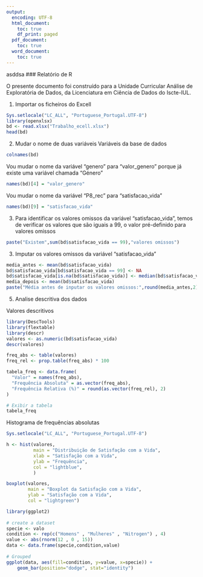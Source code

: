 ```yaml
---
output:
  encoding: UTF-8
  html_document:
    toc: true
    df_print: paged
  pdf_document:
    toc: true
  word_document:
    toc: true
---
```

asddsa
### Relatório de R

O presente documento foi construído para a Unidade Curricular Análise de Exploratória de Dados, da Licenciatura em Ciência de Dados do Iscte-IUL.

1.  Importar os ficheiros do Excell

```r
Sys.setlocale("LC_ALL", "Portuguese_Portugal.UTF-8")
library(openxlsx)
bd <- read.xlsx("Trabalho_ecell.xlsx")
head(bd)
```

2.  Mudar o nome de duas variáveis Variáveis da base de dados

```r
colnames(bd)
```

Vou mudar o nome da variável "genero" para "valor_genero" porque já existe uma variável chamada "Género"

```r
names(bd)[4] = "valor_genero"
```

Vou mudar o nome da variável "P8_rec" para "satisfacao_vida"

```r
names(bd)[9] = "satisfacao_vida"
```

3.  Para identificar os valores omissos da variável "satisfacao_vida", temos de verificar os valores que são iguais a 99, o valor pré-definido para valores omissos

```r
paste("Existem",sum(bd$satisfacao_vida == 99),"valores omissos")
```

3.  Imputar os valores omissos da variável "satisfacao_vida"

```r
media_antes <- mean(bd$satisfacao_vida)
bd$satisfacao_vida[bd$satisfacao_vida == 99] <- NA
bd$satisfacao_vida[is.na(bd$satisfacao_vida)] <- median(bd$satisfacao_vida, na.rm = TRUE)
media_depois <- mean(bd$satisfacao_vida)
paste("Média antes de inputar os valores omissos:",round(media_antes,2),"\n Média depois de inputar os valores omissos com mediana", round(media_depois,2))
```

5.  Analise descritiva dos dados

Valores descritivos

```r
library(DescTools)
library(flextable)
library(descr)
valores <- as.numeric(bd$satisfacao_vida)
descr(valores)

```

```r

freq_abs <- table(valores)
freq_rel <- prop.table(freq_abs) * 100

tabela_freq <- data.frame(
  "Valor" = names(freq_abs),
  "Frequência Absoluta" = as.vector(freq_abs),
  "Frequência Relativa (%)" = round(as.vector(freq_rel), 2)
)

# Exibir a tabela
tabela_freq
```

Histograma de frequências absolutas

```r
Sys.setlocale("LC_ALL", "Portuguese_Portugal.UTF-8")

h <- hist(valores,
          main = "Distribuição de Satisfação com a Vida", 
          xlab = "Satisfação com a Vida", 
          ylab = "Frequência", 
          col = "lightblue", 
          )

```

```r
boxplot(valores, 
        main = "Boxplot da Satisfação com a Vida", 
        ylab = "Satisfação com a Vida", 
        col = "lightgreen")
```

```r
library(ggplot2)
 
# create a dataset
specie <- valo
condition <- rep(c("Homens" , "Mulheres" , "Nitrogen") , 4)
value <- abs(rnorm(12 , 0 , 15))
data <- data.frame(specie,condition,value)
 
# Grouped
ggplot(data, aes(fill=condition, y=value, x=specie)) + 
    geom_bar(position="dodge", stat="identity")

```
